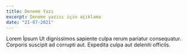 ```yaml
---
title: Deneme Yazı
excerpt: Deneme yazısı için açıklama
date: "21-07-2021"
---
```

Lorem İpsum Ut dignissimos sapiente culpa rerum pariatur consequatur. Corporis suscipit ad corrupti aut. Expedita culpa aut deleniti officiis.
